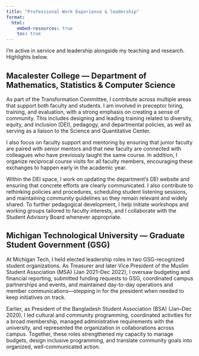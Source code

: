 ```yaml
---
title: "Professional Work Experience & leadership"
format: 
  html:
    embed-resources: true
    toc: true
---
```


I’m active in service and leadership alongside my teaching and research. Highlights below.


## Macalester College — Department of Mathematics, Statistics & Computer Science
As part of the Transformation Committee, I contribute across multiple areas that support both faculty and students. I am involved in preceptor hiring, training, and evaluation, with a strong emphasis on creating a sense of community. This includes designing and leading training related to diversity, equity, and inclusion (DEI), pedagogy, and departmental policies, as well as serving as a liaison to the Science and Quantitative Center.

I also focus on faculty support and mentoring by ensuring that junior faculty are paired with senior mentors and that new faculty are connected with colleagues who have previously taught the same course. In addition, I organize reciprocal course visits for all faculty members, encouraging these exchanges to happen early in the academic year.

Within the DEI space, I work on updating the department’s DEI website and ensuring that concrete efforts are clearly communicated. I also contribute to rethinking policies and procedures, scheduling student listening sessions, and maintaining community guidelines so they remain relevant and widely shared. To further pedagogical development, I help initiate workshops and working groups tailored to faculty interests, and I collaborate with the Student Advisory Board whenever appropriate.


## Michigan Technological University — Graduate Student Government (GSG)
At Michigan Tech, I held elected leadership roles in two GSG-recognized student organizations. As Treasurer and later Vice President of the Muslim Student Association (MSA) (Jan 2021–Dec 2022), I oversaw budgeting and financial reporting, submitted funding requests to GSG, coordinated campus partnerships and events, and maintained day-to-day operations and member communications—stepping in for the president when needed to keep initiatives on track. 

Earlier, as President of the Bangladesh Student Association (BSA) (Jan–Dec 2020), I led cultural and community programming, coordinated activities for a broad membership, managed administrative requirements with the university, and represented the organization in collaborations across campus. Together, these roles strengthened my capacity to manage budgets, design inclusive programming, and translate community goals into organized, well-communicated action.
